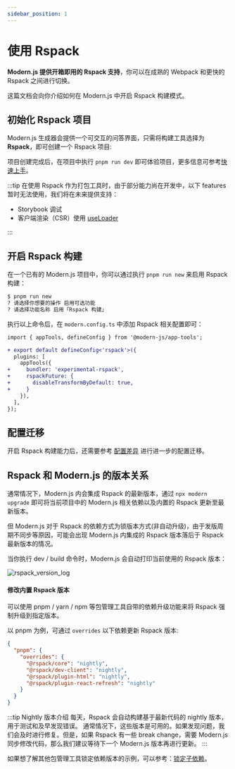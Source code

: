 ```yaml
---
sidebar_position: 1
---
```


# 使用 Rspack


<Rspack />

**Modern.js 提供开箱即用的 Rspack 支持**，你可以在成熟的 Webpack 和更快的 Rspack 之间进行切换。

这篇文档会向你介绍如何在 Modern.js 中开启 Rspack 构建模式。

## 初始化 Rspack 项目

Modern.js 生成器会提供一个可交互的问答界面，只需将构建工具选择为 **Rspack**，即可创建一个 Rspack 项目:


<InitRspackApp />

项目创建完成后，在项目中执行 `pnpm run dev` 即可体验项目，更多信息可参考[快速上手](/guides/get-started/quick-start.html)。

:::tip
在使用 Rspack 作为打包工具时，由于部分能力尚在开发中，以下 features 暂时无法使用，我们将在未来提供支持：

- Storybook 调试
- 客户端渲染（CSR）使用 [useLoader](/guides/basic-features/data/data-fetch.html)

:::

## 开启 Rspack 构建

在一个已有的 Modern.js 项目中，你可以通过执行 `pnpm run new` 来启用 Rspack 构建：

```bash
$ pnpm run new
? 请选择你想要的操作 启用可选功能
? 请选择功能名称 启用「Rspack 构建」
```

执行以上命令后，在 `modern.config.ts` 中添加 Rspack 相关配置即可：

```diff title=modern.config.ts
import { appTools, defineConfig } from '@modern-js/app-tools';

+ export default defineConfig<'rspack'>({
  plugins: [
    appTools({
+     bundler: 'experimental-rspack',
+     rspackFuture: {
+       disableTransformByDefault: true,
+     }
    }),
  ],
});
```


<RspackPrecautions />

## 配置迁移

开启 Rspack 构建能力后，还需要参考 [配置差异](https://modernjs.dev/builder/guide/advanced/rspack-start.html#从-webpack-迁移到-rspack) 进行进一步的配置迁移。

## Rspack 和 Modern.js 的版本关系

通常情况下，Modern.js 内会集成 Rspack 的最新版本，通过 `npx modern upgrade` 即可将当前项目中的 Modern.js 相关依赖以及内置的 Rspack 更新至最新版本。

但 Modern.js 对于 Rspack 的依赖方式为锁版本方式(非自动升级)，由于发版周期不同步等原因，可能会出现 Modern.js 内集成的 Rspack 版本落后于 Rspack 最新版本的情况。

当你执行 dev / build 命令时，Modern.js 会自动打印当前使用的 Rspack 版本：

![rspack_version_log](https://lf3-static.bytednsdoc.com/obj/eden-cn/6221eh7uhbfvhn/modern/img_v2_dfcf051f-21db-4741-a108-d9f7a82c3abg.png)

#### 修改内置 Rspack 版本

可以使用 pnpm / yarn / npm 等包管理工具自带的依赖升级功能来将 Rspack 强制升级到指定版本。

以 pnpm 为例，可通过 `overrides` 以下依赖更新 Rspack 版本:

```json title=package.json
{
  "pnpm": {
    "overrides": {
      "@rspack/core": "nightly",
      "@rspack/dev-client": "nightly",
      "@rspack/plugin-html": "nightly",
      "@rspack/plugin-react-refresh": "nightly"
    }
  }
}
```

:::tip Nightly 版本介绍
每天，Rspack 会自动构建基于最新代码的 nightly 版本，用于测试和及早发现错误。
通常情况下，这些版本是可用的。如果发现问题，我们会及时进行修复。但是，如果 Rspack 有一些 break change，需要 Modern.js 同步修改代码，那么我们建议等待下一个 Modern.js 版本再进行更新。
:::

如果想了解其他包管理工具锁定依赖版本的示例，可以参考：[锁定子依赖](/guides/get-started/upgrade.html#%E9%94%81%E5%AE%9A%E5%AD%90%E4%BE%9D%E8%B5%96)。
